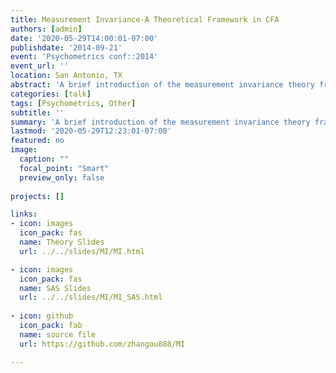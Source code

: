 ```yaml
---
title: Measurement Invariance-A Theoretical Framework in CFA  
authors: [admin]
date: '2020-05-29T14:00:01-07:00'
publishdate: '2014-09-21'
event: 'Psychometrics conf::2014'
event_url: '' 
location: San Antonio, TX
abstract: 'A brief introduction of the measurement invariance theory framework'
categories: [talk]
tags: [Psychometrics, Other]
subtitle: ''
summary: 'A brief introduction of the measurement invariance theory framework'
lastmod: '2020-05-29T12:23:01-07:00'
featured: no
image:
  caption: ""
  focal_point: "Smart"
  preview_only: false
  
projects: []

links:
- icon: images
  icon_pack: fas
  name: Theory Slides
  url: ../../slides/MI/MI.html

- icon: images
  icon_pack: fas
  name: SAS Slides
  url: ../../slides/MI/MI_SAS.html
  
- icon: github
  icon_pack: fab
  name: source file
  url: https://github.com/zhangou888/MI

---
```

